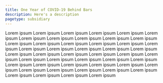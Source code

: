 ```yaml
---
title: One Year of COVID-19 Behind Bars
description: Here's a description
pagetype: subsidiary
---
```

Lorem ipsum Lorem ipsum Lorem ipsum Lorem ipsum Lorem ipsum Lorem ipsum Lorem ipsum Lorem ipsum Lorem ipsum Lorem ipsum Lorem ipsum Lorem ipsum Lorem ipsum Lorem ipsum Lorem ipsum Lorem ipsum Lorem ipsum Lorem ipsum Lorem ipsum Lorem ipsum Lorem ipsum Lorem ipsum Lorem ipsum Lorem ipsum Lorem ipsum Lorem ipsum Lorem ipsum Lorem ipsum Lorem ipsum Lorem ipsum Lorem ipsum Lorem ipsum Lorem ipsum Lorem ipsum Lorem ipsum Lorem ipsum Lorem ipsum Lorem ipsum Lorem ipsum Lorem ipsum Lorem ipsum Lorem ipsum Lorem ipsum Lorem ipsum Lorem ipsum Lorem ipsum Lorem ipsum Lorem ipsum